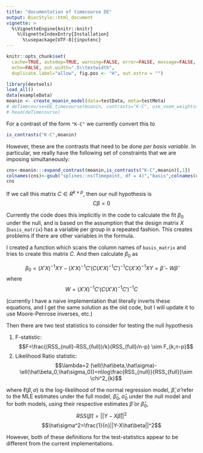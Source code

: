 ```yaml
---
title: "documentation of timecourse DE"
output: BiocStyle::html_document
vignette: >
  %\VignetteEngine{knitr::knitr}
    %\VignetteIndexEntry{Installation}
      %\usepackage[UTF-8]{inputenc}
---
```

```r
knitr::opts_chunk$set(
  cache=TRUE, autodep=TRUE, warning=FALSE, error=FALSE, message=FALSE,
  echo=FALSE, out.width=".5\\textwidth",
  duplicate.label="allow", fig.pos <- "H", out.extra = "")
```

```r
library(devtools)
load_all()
data(exampleData)
moanin <- create_moanin_model(data=testData, meta=testMeta)
# deTimecourse=DE_timecourse(moanin, contrasts="K-C", use_voom_weights=FALSE)
# head(deTimecourse)
```

For a contrast of the form `"K-C"` we currently convert this to 

```r
is_contrasts("K-C",moanin)
```

However, these are the contrasts that need to be done *per basis variable*. In particular, we really have the following set of constraints that we are imposing simultaneously:

```r
cns<-moanin:::expand_contrast(moanin,is_contrasts("K-C",moanin)[,1])
colnames(cns)<-gsub("splines::ns(Timepoint, df = 4)","basis",colnames(cns),fixed=TRUE)
cns
```

If we call this matrix $C\in R^{k \times p}$, then our null hypothesis is
$$C\beta = 0$$

Currently the code does this implicitly in the code to calculate the fit $\beta_0$ under the null, and is based on the assumption that the design matrix $X$ (`basis_matrix`) has a variable per group in a repeated fashion. This creates problems if there are other variables in the formula.

I created a function which scans the column names of `basis_matrix` and tries to create this matrix $C$. And then calculate $\beta_0$ as 

$$\beta_0=(X'X)^{-1}XY-(X'X)^{-1}C'\left( C(X'X)^{-1}C'\right)^{-1}C(X'X)^{-1}XY=\hat\beta - W\hat\beta$$
where
$$W=(X'X)^{-1}C'\left( C(X'X)^{-1}C'\right)^{-1}C$$

(currently I have a naive implementation that literally inverts these equations, and I get the same solution as the old code, but I will update it to use Moore-Penrose inverses, etc.)

Then there are two test statistics to consider for testing the null hypothesis

1. F-statistic: 
$$F=\frac{(RSS_{null}-RSS_{full})/k}{RSS_{full}/n-p} \sim F_{k,n-p}$$
2. Likelihood Ratio statistic:
$$\lambda=2 (\ell(\hat\beta,\hat\sigma)-\ell(\hat\beta_0,\hat\sigma_0))=n\log\frac{RSS_{null}}{RSS_{full}}\sim \chi^2_{k}$$

where $\ell(\beta,\sigma)$ is the log-likelihood of the normal regression model, $\hat\beta, \hat\sigma$ refer to the MLE estimates under the full model, $\hat\beta_0, \hat\sigma_0$ under the null model and for both models, using their respective estimates $\hat\beta$ or $\hat\beta_0$,
$$RSS(\hat\beta)=||Y-X\hat\beta||^2$$
$$\hat\sigma^2=\frac{1}{n}||Y-X\hat\beta||^2$$

However, both of these definitions for the test-statistics appear to be different from the current implementations.


